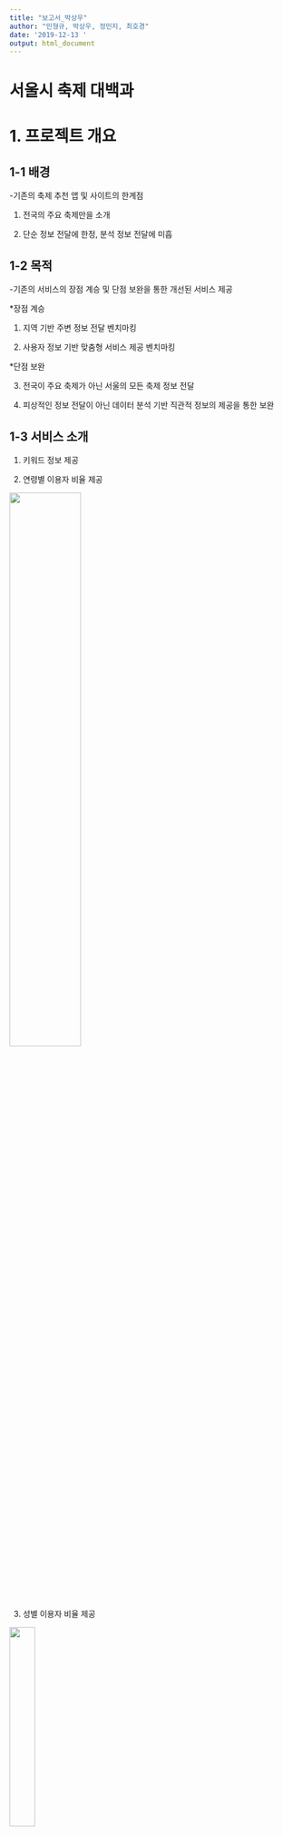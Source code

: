 ---
title: "보고서_박상우"
author: "민형규, 박상우, 정민지, 최호경"
date: '2019-12-13 '
output: html_document
---

# 서울시 축제 대백과

# 1. 프로젝트 개요

## 1-1 배경

-기존의 축제 추천 앱 및 사이트의 한계점

1) 전국의 주요 축제만을 소개

2) 단순 정보 전달에 한정, 분석 정보 전달에 미흡 

## 1-2 목적

-기존의 서비스의 장점 계승 및 단점 보완을 통한 개선된 서비스 제공

*장점 계승

1) 지역 기반 주변 정보 전달 벤치마킹

2) 사용자 정보 기반 맞춤형 서비스 제공 벤치마킹

*단점 보완

3) 전국이 주요 축제가 아닌 서울의 모든 축제 정보 전달

4) 피상적인 정보 전달이 아닌 데이터 분석 기반 직관적 정보의 제공을 통한 보완

## 1-3 서비스 소개

1) 키워드 정보 제공

2) 연령별 이용자 비율 제공

![](./2.JPG){#id .class width="50%"}

3) 성별 이용자 비율 제공

![](./3.JPG){#id .class width="30%"}

4) 주변 지역 정보 제공

![](./4.JPG){#id .class width="30%"}

## 3-4 성별 이용자 비율 예측 모델

### 개요

이번에는 Y의 6개의 연령별 비율을 성별을 기준으로 합해주었다.

여성 이용자 비율은 1-남성 비율로 도출해 낼 수 있기에 남성 이용자 비율을 예측하는 모델링을 짜보았다.

### 모델링

주어진 73개의 데이터 중 63개의 샘플을 train set으로 설정하고 10개의 샘플은 test set으로 설정해 주었다. 
그 후, Xgboost모델을 통해 남성 비율 예측 모델링을 진행하였고 
이를 통해, target data들에 대한 남성비율을 예측해 주었다.
물론, train set의 갯수가 매우 적어 예측의 정확도가 높다고 볼 수는 없지만 train set을 통해 검증해 본 결과,
rmse가 0.02내외로 실제 비율과 예측 비율의 평균적인 차이는 2%에 불과하여 유의미한 정보를 제공할 수 있다고 판단하여
이러한 분석 정보를 사용자에게 전달하고자 하였다.

[남성 이용자 비율 예측 파일]

-modeling/Man proportion prediction/데이터 전처리.jpynb

-modeling/Man proportion prediction/남성비율예측+변수중요도.html


